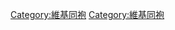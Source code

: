 {{Userbox
  |border-c = #E19E00
  |border-s = 1
  |id-c     = #f9f4dc
  |id-s     = 10
  |id-fc    = #000000
  |info-c   = #f9f4dc
  |info-s   = 12
  |info-fc  = #c04851
  |id       = [[File:明憲宗行樂圖（局部）.jpg|55px]]
  |info     = <div class="center">岂曰无衣，与子[[漢服|同袍]]</div>
}}
<includeonly>[[Category:維基同袍]]</includeonly><noinclude>
[[Category:維基同袍]]
</noinclude>